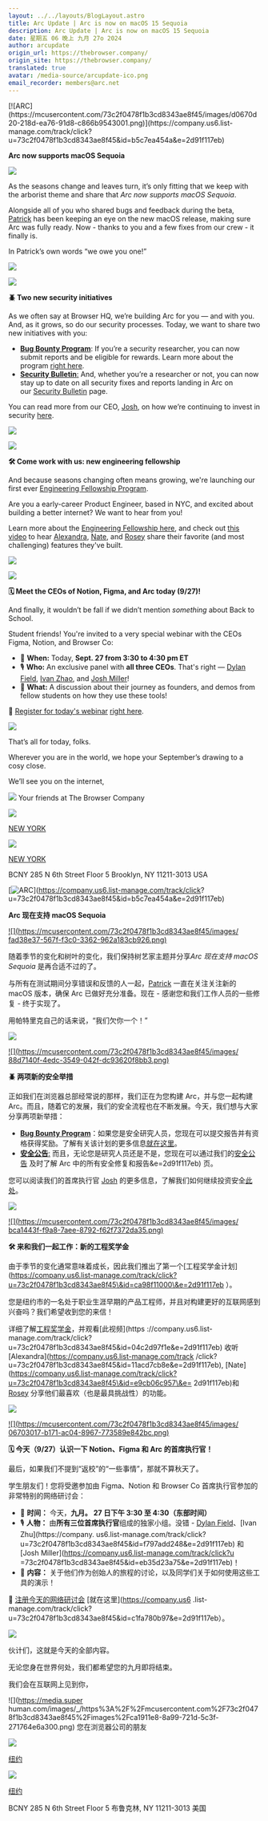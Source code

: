 ```yaml
---
layout: ../../layouts/BlogLayout.astro
title: Arc Update | Arc is now on macOS 15 Sequoia
description: Arc Update | Arc is now on macOS 15 Sequoia
date: 星期五 06 晚上 九月 27o 2024
author: arcupdate
origin_url: https://thebrowser.company/
origin_site: https://thebrowser.company/
translated: true
avatar: /media-source/arcupdate-ico.png
email_recorder: members@arc.net
---
```



<Reference client:only="react" title="Arc Update | Arc is now on macOS 15 Sequoia" url="https://thebrowser.company/" />

<Detail client:only="react">
	[![ARC](https://mcusercontent.com/73c2f0478f1b3cd8343ae8f45/images/d0670d20-218d-ea76-91d8-c866b9543001.png)](https://company.us6.list-manage.com/track/click?u=73c2f0478f1b3cd8343ae8f45&id=b5c7ea454a&e=2d91f117eb)

**Arc now supports macOS Sequoia**

[](https://company.us6.list-manage.com/track/click?u=73c2f0478f1b3cd8343ae8f45&id=0354f88d7c&e=2d91f117eb)[![](https://mcusercontent.com/73c2f0478f1b3cd8343ae8f45/images/fad38e37-567f-f3c0-3362-962a183cb926.png)](https://company.us6.list-manage.com/track/click?u=73c2f0478f1b3cd8343ae8f45&id=ff7f5fe1e6&e=2d91f117eb)

As the seasons change and leaves turn, it’s only fitting that we keep with the arborist theme and share that _Arc now supports macOS Sequoia_.  
  
Alongside all of you who shared bugs and feedback during the beta, [Patrick](https://company.us6.list-manage.com/track/click?u=73c2f0478f1b3cd8343ae8f45&id=4cf8a0b7ad&e=2d91f117eb) has been keeping an eye on the new macOS release, making sure Arc was fully ready. Now - thanks to you and a few fixes from our crew - it finally is.  
  
In Patrick’s own words “we owe you one!”

![](https://mcusercontent.com/73c2f0478f1b3cd8343ae8f45/images/7788cbff-02a0-9480-c459-cfe868693c5f.png)

[](https://company.us6.list-manage.com/track/click?u=73c2f0478f1b3cd8343ae8f45&id=38235e7ca6&e=2d91f117eb)[![](https://mcusercontent.com/73c2f0478f1b3cd8343ae8f45/images/88d7140f-4edc-3549-042f-dc93620f8bb3.png)](https://company.us6.list-manage.com/track/click?u=73c2f0478f1b3cd8343ae8f45&id=ed38867ca0&e=2d91f117eb)

**🪲 Two new security initiatives** 

As we often say at Browser HQ, we’re building Arc for you — and with you. And, as it grows, so do our security processes. Today, we want to share two new initiatives with you:

*   [**Bug Bounty Program**](https://company.us6.list-manage.com/track/click?u=73c2f0478f1b3cd8343ae8f45&id=7a49377aa0&e=2d91f117eb): If you’re a security researcher, you can now submit reports and be eligible for rewards. Learn more about the program [right here](https://company.us6.list-manage.com/track/click?u=73c2f0478f1b3cd8343ae8f45&id=d2d754382a&e=2d91f117eb).
*   [**Security Bulletin**:](https://company.us6.list-manage.com/track/click?u=73c2f0478f1b3cd8343ae8f45&id=ff9914659b&e=2d91f117eb) And, whether you’re a researcher or not, you can now stay up to date on all security fixes and reports landing in Arc on our [Security Bulletin](https://company.us6.list-manage.com/track/click?u=73c2f0478f1b3cd8343ae8f45&id=16b42d3a3c&e=2d91f117eb) page.

You can read more from our CEO, [Josh](https://company.us6.list-manage.com/track/click?u=73c2f0478f1b3cd8343ae8f45&id=6318b1b6cc&e=2d91f117eb), on how we’re continuing to invest in security [here](https://company.us6.list-manage.com/track/click?u=73c2f0478f1b3cd8343ae8f45&id=264b93887a&e=2d91f117eb).

![](https://mcusercontent.com/73c2f0478f1b3cd8343ae8f45/images/7788cbff-02a0-9480-c459-cfe868693c5f.png)

[](https://company.us6.list-manage.com/track/click?u=73c2f0478f1b3cd8343ae8f45&id=b34c00d702&e=2d91f117eb)[![](https://mcusercontent.com/73c2f0478f1b3cd8343ae8f45/images/bca1443f-f9a8-7aee-8792-f62f7372da35.png)](https://company.us6.list-manage.com/track/click?u=73c2f0478f1b3cd8343ae8f45&id=5722ce0f1a&e=2d91f117eb)

**🛠️ Come work with us: new engineering fellowship**

And because seasons changing often means growing, we're launching our first ever [Engineering Fellowship Program](https://company.us6.list-manage.com/track/click?u=73c2f0478f1b3cd8343ae8f45&id=ca98f11000&e=2d91f117eb).  
  
Are you a early-career Product Engineer, based in NYC, and excited about building a better internet? We want to hear from you!  
  
Learn more about the [Engineering Fellowship here](https://company.us6.list-manage.com/track/click?u=73c2f0478f1b3cd8343ae8f45&id=df63655db0&e=2d91f117eb), and check out [this video](https://company.us6.list-manage.com/track/click?u=73c2f0478f1b3cd8343ae8f45&id=04c2d97f1e&e=2d91f117eb) to hear [Alexandra](https://company.us6.list-manage.com/track/click?u=73c2f0478f1b3cd8343ae8f45&id=11acd7cb8e&e=2d91f117eb), [Nate](https://company.us6.list-manage.com/track/click?u=73c2f0478f1b3cd8343ae8f45&id=e9cb06c957&e=2d91f117eb), and [Rosey](https://company.us6.list-manage.com/track/click?u=73c2f0478f1b3cd8343ae8f45&id=9188e6f244&e=2d91f117eb) share their favorite (and most challenging) features they've built.

![](https://mcusercontent.com/73c2f0478f1b3cd8343ae8f45/images/7788cbff-02a0-9480-c459-cfe868693c5f.png)

[](https://company.us6.list-manage.com/track/click?u=73c2f0478f1b3cd8343ae8f45&id=7e89e46a72&e=2d91f117eb)[![](https://mcusercontent.com/73c2f0478f1b3cd8343ae8f45/images/06703017-b171-ac04-8967-773589e842bc.png)](https://company.us6.list-manage.com/track/click?u=73c2f0478f1b3cd8343ae8f45&id=d0a7fc89ae&e=2d91f117eb)

**🗓️ Meet the CEOs of Notion, Figma, and Arc today (9/27)!**

And finally, it wouldn’t be fall if we didn’t mention _something_ about Back to School.  
  
Student friends! You're invited to a very special webinar with the CEOs Figma, Notion, and Browser Co: 

*   📆 **When:** Today, **Sept. 27 from 3:30 to 4:30 pm ET**
*   🎙️ **Who:** An exclusive panel with **all three CEOs**. That's right — [Dylan Field](https://company.us6.list-manage.com/track/click?u=73c2f0478f1b3cd8343ae8f45&id=8a8eb175cc&e=2d91f117eb), [Ivan Zhao](https://company.us6.list-manage.com/track/click?u=73c2f0478f1b3cd8343ae8f45&id=f797add248&e=2d91f117eb), and [Josh Miller](https://company.us6.list-manage.com/track/click?u=73c2f0478f1b3cd8343ae8f45&id=eb35d23a75&e=2d91f117eb)!
*   🤸 **What:** A discussion about their journey as founders, and demos from fellow students on how they use these tools!

🔗 [Register for today's webinar](https://company.us6.list-manage.com/track/click?u=73c2f0478f1b3cd8343ae8f45&id=4c3e27b8b9&e=2d91f117eb) [right here](https://company.us6.list-manage.com/track/click?u=73c2f0478f1b3cd8343ae8f45&id=c1fa780b97&e=2d91f117eb).

![](https://mcusercontent.com/73c2f0478f1b3cd8343ae8f45/images/7788cbff-02a0-9480-c459-cfe868693c5f.png)

That’s all for today, folks.   
  
Wherever you are in the world, we hope your September’s drawing to a cosy close.   
  
We’ll see you on the internet,

![](https://media.superhuman.com/images/_/https%3A%2F%2Fmcusercontent.com%2F73c2f0478f1b3cd8343ae8f45%2Fimages%2Fca1911e8-8a99-721d-5c3f-271764e6a300.png) Your friends at The Browser Company

![](https://mcusercontent.com/73c2f0478f1b3cd8343ae8f45/images/7788cbff-02a0-9480-c459-cfe868693c5f.png)

[NEW YORK](https://company.us6.list-manage.com/track/click?u=73c2f0478f1b3cd8343ae8f45&id=2a9bcfeb01&e=2d91f117eb)

![](https://mcusercontent.com/73c2f0478f1b3cd8343ae8f45/images/1b1c0dce-6d60-5719-0707-2e1c9d4aadd3.png)

[NEW YORK](https://company.us6.list-manage.com/track/click?u=73c2f0478f1b3cd8343ae8f45&id=bc5db856e8&e=2d91f117eb)

BCNY 285 N 6th Street Floor 5 Brooklyn, NY 11211-3013 USA


</Detail>

\[![ARC](https://mcusercontent.com/73c2f0478f1b3cd8343ae8f45/images/d0670d20-218d-ea76-91d8-c866b9543001.png)]\(https://company.us6.list-manage.com/track/click? u=73c2f0478f1b3cd8343ae8f45\&id=b5c7ea454a\&e=2d91f117eb)

**Arc 现在支持 macOS Sequoia**

[](https://company.us6.list-manage.com/track/click?u=73c2f0478f1b3cd8343ae8f45\&id=0354f88d7c\&e=2d91f117eb)[!\[\](https://mcusercontent.com/73c2f0478f1b3cd8343ae8f45/images/ fad38e37-567f-f3c0-3362-962a183cb926.png)](https://company.us6.list-manage.com/track/click?u=73c2f0478f1b3cd8343ae8f45\&id=ff7f5fe1e6\&e=2d91f117eb)

随着季节的变化和树叶的变化，我们保持树艺家主题并分享*Arc 现在支持 macOS Sequoia* 是再合适不过的了。

与所有在测试期间分享错误和反馈的人一起，[Patrick](https://company.us6.list-manage.com/track/click?u=73c2f0478f1b3cd8343ae8f45\&id=4cf8a0b7ad\&e=2d91f117eb) 一直在关注关注新的 macOS 版本，确保 Arc 已做好充分准备。现在 - 感谢您和我们工作人员的一些修复 - 终于实现了。

用帕特里克自己的话来说，“我们欠你一个！”

![](https://mcusercontent.com/73c2f0478f1b3cd8343ae8f45/images/7788cbff-02a0-9480-c459-cfe868693c5f.png)

[](https://company.us6.list-manage.com/track/click?u=73c2f0478f1b3cd8343ae8f45\&id=38235e7ca6\&e=2d91f117eb)[!\[\](https://mcusercontent.com/73c2f0478f1b3cd8343ae8f45/images/ 88d7140f-4edc-3549-042f-dc93620f8bb3.png)](https://company.us6.list-manage.com/track/click?u=73c2f0478f1b3cd8343ae8f45\&id=ed38867ca0\&e=2d91f117eb)

**🪲 两项新的安全举措** 

正如我们在浏览器总部经常说的那样，我们正在为您构建 Arc，并与您一起构建 Arc。而且，随着它的发展，我们的安全流程也在不断发展。今天，我们想与大家分享两项新举措：

* [**Bug Bounty Program**](https://company.us6.list-manage.com/track/click?u=73c2f0478f1b3cd8343ae8f45\&id=7a49377aa0\&e=2d91f117eb)：如果您是安全研究人员，您现在可以提交报告并有资格获得奖励。了解有关该计划的更多信息[就在这里](https://company.us6.list-manage.com/track/click?u=73c2f0478f1b3cd8343ae8f45\&id=d2d754382a\&e=2d91f117eb)。
* [**安全公告**:](https://company.us6.list-manage.com/track/click?u=73c2f0478f1b3cd8343ae8f45\&id=ff9914659b\&e=2d91f117eb) 而且，无论您是研究人员还是不是，您现在可以通过我们的[安全公告](https://company.us6.list-manage.com/track/click?u=73c2f0478f1b3cd8343ae8f45\&id=16b42d3a3c) 及时了解 Arc 中的所有安全修复和报告\&e=2d91f117eb) 页。

您可以阅读我们的首席执行官 [Josh](https://company.us6.list-manage.com/track/click?u=73c2f0478f1b3cd8343ae8f45\&id=6318b1b6cc\&e=2d91f117eb) 的更多信息，了解我们如何继续投资安全[此处](https://company.us6.list-manage.com/track/click?u=73c2f0478f1b3cd8343ae8f45\&id=264b93887a\&e=2d91f117eb)。

![](https://mcusercontent.com/73c2f0478f1b3cd8343ae8f45/images/7788cbff-02a0-9480-c459-cfe868693c5f.png)

[](https://company.us6.list-manage.com/track/click?u=73c2f0478f1b3cd8343ae8f45\&id=b34c00d702\&e=2d91f117eb)[!\[\](https://mcusercontent.com/73c2f0478f1b3cd8343ae8f45/images/ bca1443f-f9a8-7aee-8792-f62f7372da35.png)](https://company.us6.list-manage.com/track/click?u=73c2f0478f1b3cd8343ae8f45\&id=5722ce0f1a\&e=2d91f117eb)

**🛠️ 来和我们一起工作：新的工程奖学金**

由于季节的变化通常意味着成长，因此我们推出了第一个\[工程奖学金计划]\(https://company.us6.list-manage.com/track/click?u=73c2f0478f1b3cd8343ae8f45\&id=ca98f11000\&e=2d91f117eb ）。

您是纽约市的一名处于职业生涯早期的产品工程师，并且对构建更好的互联网感到兴奋吗？我们希望收到您的来信！

详细了解[工程奖学金](https://company.us6.list-manage.com/track/click?u=73c2f0478f1b3cd8343ae8f45\&id=df63655db0\&e=2d91f117eb)，并观看\[此视频]\(https ://company.us6.list-manage.com/track/click?u=73c2f0478f1b3cd8343ae8f45\&id=04c2d97f1e\&e=2d91f117eb) 收听 \[Alexandra]\(https://company.us6.list-manage.com/track /click?u=73c2f0478f1b3cd8343ae8f45\&id=11acd7cb8e\&e=2d91f117eb), \[Nate]\(https://company.us6.list-manage.com/track/click?u=73c2f0478f1b3cd8343ae8f45\&id=e9cb06c957\&e= 2d91f117eb)和 [Rosey](https://company.us6.list-manage.com/track/click?u=73c2f0478f1b3cd8343ae8f45\&id=9188e6f244\&e=2d91f117eb) 分享他们最喜欢（也是最具挑战性）的功能。

![](https://mcusercontent.com/73c2f0478f1b3cd8343ae8f45/images/7788cbff-02a0-9480-c459-cfe868693c5f.png)

[](https://company.us6.list-manage.com/track/click?u=73c2f0478f1b3cd8343ae8f45\&id=7e89e46a72\&e=2d91f117eb)[!\[\](https://mcusercontent.com/73c2f0478f1b3cd8343ae8f45/images/ 06703017-b171-ac04-8967-773589e842bc.png)](https://company.us6.list-manage.com/track/click?u=73c2f0478f1b3cd8343ae8f45\&id=d0a7fc89ae\&e=2d91f117eb)

**🗓️ 今天（9/27）认识一下 Notion、Figma 和 Arc 的首席执行官！**

最后，如果我们不提到“返校”的“一些事情”，那就不算秋天了。

学生朋友们！您将受邀参加由 Figma、Notion 和 Browser Co 首席执行官参加的非常特别的网络研讨会： 

* 📆 **时间：** 今天，**九月。 27 日下午 3:30 至 4:30（东部时间）**
* 🎙️ **人物：** 由**所有三位首席执行官**组成的独家小组。没错 - [Dylan Field](https://company.us6.list-manage.com/track/click?u=73c2f0478f1b3cd8343ae8f45\&id=8a8eb175cc\&e=2d91f117eb)、\[Ivan Zhu]\(https://company. us6.list-manage.com/track/click?u=73c2f0478f1b3cd8343ae8f45\&id=f797add248\&e=2d91f117eb) 和 \[Josh Miller]\(https://company.us6.list-manage.com/track/click?u =73c2f0478f1b3cd8343ae8f45\&id=eb35d23a75\&e=2d91f117eb)！
* 🤸 **内容：** 关于他们作为创始人的旅程的讨论，以及同学们关于如何使用这些工具的演示！

🔗 [注册今天的网络研讨会](https://company.us6.list-manage.com/track/click?u=73c2f0478f1b3cd8343ae8f45\&id=4c3e27b8b9\&e=2d91f117eb) \[就在这里]\(https://company.us6 .list-manage.com/track/click?u=73c2f0478f1b3cd8343ae8f45\&id=c1fa780b97\&e=2d91f117eb）。

![](https://mcusercontent.com/73c2f0478f1b3cd8343ae8f45/images/7788cbff-02a0-9480-c459-cfe868693c5f.png)

伙计们，这就是今天的全部内容。 

无论您身在世界何处，我们都希望您的九月即将结束。 

我们会在互联网上见到你，

!\[]\(https://media.super human.com/images/\_/https%3A%2F%2Fmcusercontent.com%2F73c2f0478f1b3cd8343ae8f45%2Fimages%2Fca1911e8-8a99-721d-5c3f-271764e6a300.png) 您在浏览器公司的朋友

![](https://mcusercontent.com/73c2f0478f1b3cd8343ae8f45/images/7788cbff-02a0-9480-c459-cfe868693c5f.png)

[纽约](https://company.us6.list-manage.com/track/click?u=73c2f0478f1b3cd8343ae8f45\&id=2a9bcfeb01\&e=2d91f117eb)

![](https://mcusercontent.com/73c2f0478f1b3cd8343ae8f45/images/1b1c0dce-6d60-5719-0707-2e1c9d4aadd3.png)

[纽约](https://company.us6.list-manage.com/track/click?u=73c2f0478f1b3cd8343ae8f45\&id=bc5db856e8\&e=2d91f117eb)

BCNY 285 N 6th Street Floor 5 布鲁克林, NY 11211-3013 美国


